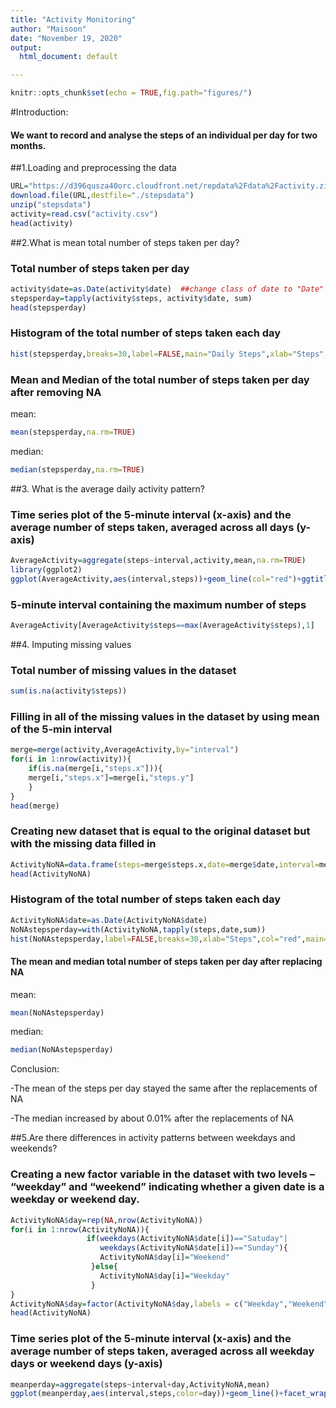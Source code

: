 ```yaml
---
title: "Activity Monitoring"
author: "Maisoon"
date: "November 19, 2020"
output:
  html_document: default

---
```

```r
knitr::opts_chunk$set(echo = TRUE,fig.path="figures/")
```
#Introduction:

#### We want to record and analyse the steps of an individual per day for two months.


##1.Loading and preprocessing the data
```r
URL="https://d396qusza40orc.cloudfront.net/repdata%2Fdata%2Factivity.zip"
download.file(URL,destfile="./stepsdata")
unzip("stepsdata")
activity=read.csv("activity.csv")
head(activity)
```


##2.What is mean total number of steps taken per day?

### Total number of steps taken per day
```r
activity$date=as.Date(activity$date)  ##change class of date to "Date"
stepsperday=tapply(activity$steps, activity$date, sum)
head(stepsperday)
```

### Histogram of the total number of steps taken each day
```r
hist(stepsperday,breaks=30,label=FALSE,main="Daily Steps",xlab="Steps",col="red")
```

### Mean and Median of the total number of steps taken per day after removing NA
mean:
```r
mean(stepsperday,na.rm=TRUE)
```
median:
```r
median(stepsperday,na.rm=TRUE)
```


##3. What is the average daily activity pattern?

### Time series plot of the 5-minute interval (x-axis) and the average number of steps taken, averaged across all days (y-axis)
```r
AverageActivity=aggregate(steps~interval,activity,mean,na.rm=TRUE)
library(ggplot2)
ggplot(AverageActivity,aes(interval,steps))+geom_line(col="red")+ggtitle("Average Activity Pattern")
```

### 5-minute interval containing the maximum number of steps 
```r
AverageActivity[AverageActivity$steps==max(AverageActivity$steps),1]
```


##4. Imputing missing values

### Total number of missing values in the dataset 
```r
sum(is.na(activity$steps))
```

### Filling in all of the missing values in the dataset by using mean of the 5-min interval
```r
merge=merge(activity,AverageActivity,by="interval")
for(i in 1:nrow(activity)){
    if(is.na(merge[i,"steps.x"])){
    merge[i,"steps.x"]=merge[i,"steps.y"]
    }
}
head(merge)
```

### Creating new dataset that is equal to the original dataset but with the missing data filled in
```r
ActivityNoNA=data.frame(steps=merge$steps.x,date=merge$date,interval=merge$interval)
head(ActivityNoNA)
```

### Histogram of the total number of steps taken each day
```r
ActivityNoNA$date=as.Date(ActivityNoNA$date)
NoNAstepsperday=with(ActivityNoNA,tapply(steps,date,sum))
hist(NoNAstepsperday,label=FALSE,breaks=30,xlab="Steps",col="red",main="Daily Steps")
```

#### The mean and median total number of steps taken per day after replacing NA
mean:
```r
mean(NoNAstepsperday)
```
median:
```r
median(NoNAstepsperday)
```
Conclusion: 

-The mean of the steps per day stayed the same after the replacements of NA

-The median increased by about 0.01% after the replacements of NA


##5.Are there differences in activity patterns between weekdays and weekends?

### Creating a new factor variable in the dataset with two levels – “weekday” and “weekend” indicating whether a given date is a weekday or weekend day.
```r
ActivityNoNA$day=rep(NA,nrow(ActivityNoNA))
for(i in 1:nrow(ActivityNoNA)){
                 if(weekdays(ActivityNoNA$date[i])=="Satuday"|
                    weekdays(ActivityNoNA$date[i])=="Sunday"){
                    ActivityNoNA$day[i]="Weekend"
                  }else{
                    ActivityNoNA$day[i]="Weekday"
                  }
}
ActivityNoNA$day=factor(ActivityNoNA$day,labels = c("Weekday","Weekend"))
head(ActivityNoNA)
```

### Time series plot of the 5-minute interval (x-axis) and the average number of steps taken, averaged across all weekday days or weekend days (y-axis)
```r
meanperday=aggregate(steps~interval+day,ActivityNoNA,mean)
ggplot(meanperday,aes(interval,steps,color=day))+geom_line()+facet_wrap(.~day,ncol=1,nrow=2)+ggtitle("Average of Steps across Weekdays and Weekends")
```



